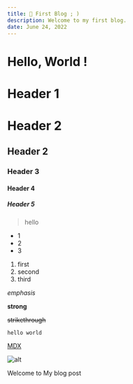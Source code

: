 ```yaml
---
title: 👋 First Blog ; )
description: Welcome to my first blog.
date: June 24, 2022
---
```


# Hello, World !

# Header 1

# Header 2

## Header 2

### Header 3

#### Header 4

##### Header 5

> hello

- 1
- 2
- 3

1. first
2. second
3. third

_emphasis_

**strong**

~~strikethrough~~

`hello world`

[MDX](https://mdxjs.com)

![alt](https://mdx-logo.now.sh)

Welcome to My blog post
